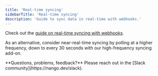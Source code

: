 ```yaml
---
title: 'Real-time syncing'
sidebarTitle: 'Real-time syncing'
description: 'Guide to sync data in real-time with webhooks.'
---
```


Check out the [guide on real-time syncing with webhooks](/guides/webhooks/webhooks-from-apis/real-time-syncing-with-webhooks).

As an alternative, consider near-real-time syncing by polling at a higher frequency, down to every 30 seconds with our high-frequency syncing add-on.

<Tip>
    **Questions, problems, feedback?** Please reach out in the [Slack community](https://nango.dev/slack).
</Tip>